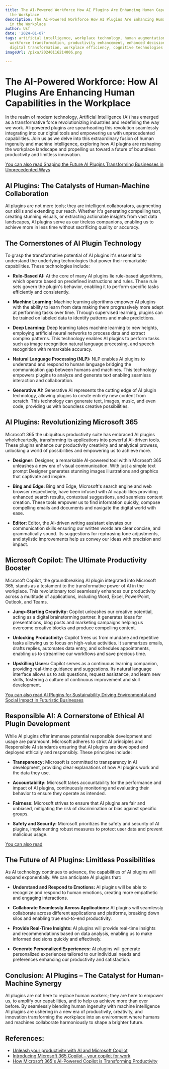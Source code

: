 ```yaml
---
title: The AI-Powered Workforce How AI Plugins Are Enhancing Human Capabilities in
  the Workplace
description: The AI-Powered Workforce How AI Plugins Are Enhancing Human Capabilities
  in the Workplace
author: Usf
date: '2024-01-07'
tags: artificial intelligence, workplace technology, human augmentation, AI plugins,
  workforce transformation, productivity enhancement, enhanced decision-making, automation,
  digital transformation, workplace efficiency, cognitive technologies
imageUrl: /pixa/20240116214006.png

---
```

# The AI-Powered Workforce: How AI Plugins Are Enhancing Human Capabilities in the Workplace

In the realm of modern technology, Artificial Intelligence (AI) has  emerged as a transformative force revolutionizing industries and redefining the way we  work. AI-powered plugins  are spearheading this revolution seamlessly integrating into  our digital  tools and empowering us with unprecedented capabilities. Join us as we delve into this  extraordinary fusion  of human ingenuity and machine intelligence, exploring  how AI plugins  are reshaping the workplace landscape  and propelling us toward a future of boundless  productivity and  limitless innovation.

[You can also read Shaping  the Future AI Plugins Transforming Businesses in Unprecedented Ways](Shaping%20the%20Future%20AI%20Plugins%20Transforming%20Businesses%20in%20Unprecedented%20Ways)


## AI Plugins: The Catalysts of Human-Machine Collaboration

AI  plugins are not mere tools; they are intelligent collaborators, augmenting our skills and extending our reach. Whether it's generating compelling text, creating stunning visuals, or extracting actionable insights  from vast data landscapes, AI plugins serve as our tireless companions, enabling us to achieve more in less time without sacrificing quality or accuracy.

## The Cornerstones of AI  Plugin Technology

To grasp the  transformative potential of  AI plugins it's essential  to understand the underlying technologies that power their remarkable capabilities.  These  technologies  include:

- **Rule-Based  AI:**  At  the core of many AI  plugins lie rule-based algorithms, which operate based on predefined instructions and rules.  These rule sets govern the plugin's behavior, enabling it to perform specific tasks efficiently and consistently.

- **Machine  Learning:** Machine learning algorithms empower AI plugins with the ability to learn from  data making them progressively more adept at performing tasks over time. Through supervised learning, plugins can be trained on labeled data to identify patterns and make predictions.

- **Deep Learning:** Deep learning takes machine learning to new heights, employing artificial neural networks to process  data and extract complex patterns. This technology enables AI plugins to perform tasks such as image recognition natural language  processing,  and speech recognition with remarkable accuracy.

- **Natural Language Processing (NLP):** NLP enables  AI plugins to understand and respond to human language bridging the communication gap between humans and machines. This technology empowers plugins to analyze and generate text enabling seamless interaction and collaboration.

- **Generative AI:** Generative AI represents the cutting edge of AI plugin technology, allowing  plugins  to  create entirely new content from scratch. This  technology can generate text, images, music, and even code,  providing us  with  boundless creative possibilities.

## AI Plugins:  Revolutionizing Microsoft 365

Microsoft 365 the ubiquitous productivity  suite has embraced AI plugins wholeheartedly, transforming its applications into powerful  AI-driven tools. These plugins enhance our productivity creativity and  analytical prowess, unlocking a world of possibilities and empowering us to achieve more.

- **Designer:** Designer, a remarkable AI-powered tool within Microsoft 365 unleashes a new era of visual communication. With just a simple  text prompt Designer generates stunning images illustrations and graphics that captivate and inspire.

- **Bing and Edge:** Bing and Edge, Microsoft's search engine and web browser respectively, have been infused with AI  capabilities providing enhanced search results, contextual suggestions, and seamless content creation. These  tools empower us to find information quickly, compose compelling emails and documents and navigate  the digital world with ease.

- **Editor:** Editor, the AI-driven writing assistant  elevates our communication  skills ensuring our written words are  clear concise, and grammatically sound. Its suggestions for rephrasing tone  adjustments, and stylistic  improvements help us convey our ideas with precision and impact.

## Microsoft Copilot: The Ultimate Productivity Booster

Microsoft Copilot, the groundbreaking AI plugin integrated into Microsoft 365, stands as a testament to the transformative power of AI in the  workplace.  This revolutionary tool seamlessly enhances our productivity  across a multitude of applications, including Word, Excel, PowerPoint, Outlook, and Teams.

- **Jump-Starting Creativity:** Copilot unleashes our creative potential, acting as a digital brainstorming partner. It generates ideas for  presentations, blog posts  and marketing campaigns helping us  overcome creative  blocks and produce compelling content.

- **Unlocking Productivity:** Copilot frees us from mundane and repetitive tasks allowing us to focus on high-value activities. It summarizes emails, drafts replies, automates data entry, and schedules appointments, enabling us to  streamline our workflows and save precious  time.

- **Upskilling Users:** Copilot serves as a continuous  learning  companion, providing real-time guidance and  suggestions. Its natural language interface allows us to ask questions, request assistance, and learn new skills, fostering a  culture of continuous improvement and skill development.

[You can also read AI Plugins for Sustainability Driving Environmental  and  Social Impact in Futuristic Businesses](AI%20Plugins%20for%20Sustainability%20Driving%20Environmental%20and%20Social%20Impact%20in%20Futuristic%20Businesses)


## Responsible AI: A Cornerstone of Ethical AI Plugin Development

While AI plugins offer immense potential responsible  development and  usage are paramount. Microsoft adheres to strict AI principles and Responsible AI standards ensuring that AI plugins  are developed and deployed ethically and responsibly. These principles  include:

- **Transparency:**  Microsoft is committed to transparency in  AI development, providing clear explanations  of how  AI plugins work and the data they use.

-  **Accountability:** Microsoft takes accountability for the performance and impact of AI plugins, continuously monitoring and  evaluating their behavior to ensure they operate as intended.

- **Fairness:** Microsoft strives to  ensure that AI  plugins are fair and unbiased, mitigating the  risk of discrimination or bias against specific groups.

- **Safety and Security:** Microsoft prioritizes the safety and security of AI  plugins, implementing robust  measures to protect user data and prevent malicious usage.

[You can also read ]()


## The Future of AI  Plugins: Limitless Possibilities

As AI technology continues to advance, the capabilities of AI plugins will expand exponentially. We can anticipate AI plugins that:

- **Understand  and Respond  to Emotions:** AI plugins  will be able to recognize and respond to human emotions, creating more empathetic and engaging interactions.

- **Collaborate Seamlessly Across Applications:** AI plugins will seamlessly collaborate across different applications and  platforms, breaking down  silos and enabling true end-to-end productivity.

- **Provide Real-Time Insights:** AI plugins will provide real-time insights and recommendations based on data analysis, enabling us to make informed decisions quickly and effectively.

- **Generate Personalized Experiences:** AI plugins will  generate  personalized experiences  tailored to our individual needs and preferences enhancing our  productivity and satisfaction.

## Conclusion:  AI Plugins – The Catalyst for Human-Machine Synergy

AI plugins are not here to replace human workers; they  are here to empower us, to  amplify our  capabilities, and to help us  achieve more than ever before. By seamlessly blending human ingenuity with machine intelligence  AI plugins are ushering in a new  era of productivity, creativity, and innovation transforming  the workplace into an environment where humans  and machines collaborate harmoniously  to shape a brighter  future.

## References:
- [Unleash your productivity with AI and Microsoft Copilot](https://support.microsoft.com/en-us/topic/unleash-your-productivity-with-ai-and-microsoft-copilot-0bff3d8e-96a2-4bd0-9ac4-b128b1291394)
- [Introducing Microsoft 365 Copilot – your copilot for work](https://blogs.microsoft.com/blog/2023/03/16/introducing-microsoft-365-copilot-your-copilot-for-work/)
- [How Microsoft 365's AI-Powered Copilot is Transforming Productivity](https://medium.com/geekculture/how-microsoft-365s-ai-powered-copilot-is-transforming-productivity-5207e78248c2)
